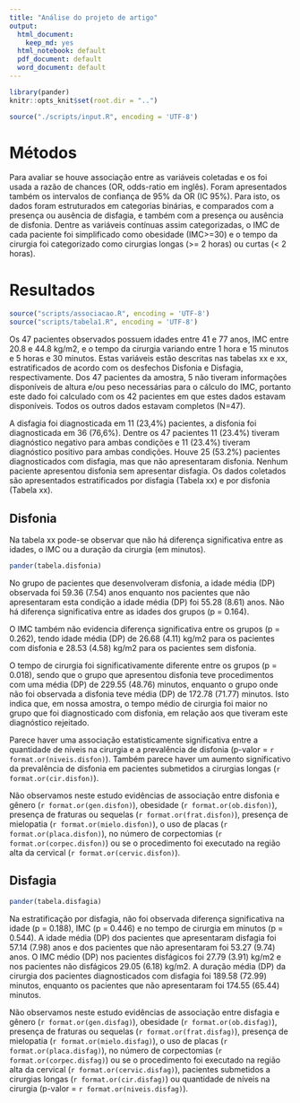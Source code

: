 ```yaml
---
title: "Análise do projeto de artigo"
output:
  html_document:
    keep_md: yes
  html_notebook: default
  pdf_document: default
  word_document: default
---
```


```r
library(pander)
knitr::opts_knit$set(root.dir = "..")
```

```r
source("./scripts/input.R", encoding = 'UTF-8')

```

# Métodos

Para avaliar se houve associação entre as variáveis coletadas e os foi usada a razão de chances (OR, odds-ratio em inglês).
Foram apresentados também os intervalos de confiança de 95% da OR (IC 95%).
Para isto, os dados foram estruturados em categorias binárias, e comparados com a presença ou ausência de disfagia, e também com a presença ou ausência de disfonia.
Dentre as variáveis contínuas assim categorizadas, o IMC de cada paciente foi simplificado como obesidade (IMC>=30) e o tempo da cirurgia foi categorizado como cirurgias longas (>= 2 horas) ou curtas (< 2 horas).

# Resultados

```r
source("scripts/associacao.R", encoding = 'UTF-8')
source("scripts/tabela1.R", encoding = 'UTF-8')
```

Os 47 pacientes observados possuem idades entre 41 e 77 anos, IMC entre 20.8 e 44.8 kg/m2, e o tempo da cirurgia variando entre 1 hora e 15 minutos e 5 horas e 30 minutos.
Estas variáveis estão descritas nas tabelas xx e xx, estratificados de acordo com os desfechos Disfonia e Disfagia, respectivamente.
Dos 47 pacientes da amostra, 5 não tiveram informações disponíveis de altura e/ou peso necessárias para o cálculo do IMC, portanto este dado foi calculado com os 42 pacientes em que estes dados estavam disponíveis.
Todos os outros dados estavam completos (N=47).

A disfagia foi diagnosticada em 11 (23,4%) pacientes, a disfonia foi diagnosticada em 36 (76,6%).
Dentre os 47 pacientes 11 (23.4%) tiveram diagnóstico negativo para ambas condições e 11 (23.4%) tiveram diagnóstico positivo para ambas condições. 
Houve 25 (53.2%) pacientes diagnosticados com disfagia, mas que não apresentaram disfonia.
Nenhum paciente apresentou disfonia sem apresentar disfagia.
Os dados coletados são apresentados estratificados por disfagia (Tabela xx) e por disfonia (Tabela xx).

## Disfonia

Na tabela xx pode-se observar que não há diferença significativa entre as idades, o IMC ou a duração da cirurgia (em minutos).

```r
pander(tabela.disfonia)
```

No grupo de pacientes que desenvolveram disfonia, a idade média (DP) observada foi 59.36 (7.54) anos enquanto nos pacientes que não apresentaram esta condição a idade média (DP) foi 55.28 (8.61) anos.
Não há diferença significativa entre as idades dos grupos (p = 0.164).

O IMC também não evidencia diferença significativa entre os grupos (p = 0.262), tendo idade média (DP) de 26.68 (4.11) kg/m2 para os pacientes com disfonia e 28.53 (4.58) kg/m2 para os pacientes sem disfonia.

O tempo de cirurgia foi significativamente diferente entre os grupos (p = 0.018), sendo que o grupo que apresentou disfonia teve procedimentos com uma média (DP) de 229.55 (48.76) minutos, enquanto o grupo onde não foi observada a disfonia teve média (DP) de 172.78 (71.77) minutos.
Isto indica que, em nossa amostra, o tempo médio de cirurgia foi maior no grupo que foi diagnosticado com disfonia, em relação aos que tiveram este diagnóstico rejeitado.

Parece haver uma associação estatisticamente significativa entre a quantidade de níveis na cirurgia e a prevalência de disfonia (p-valor = `r format.or(niveis.disfon)`).
Também parece haver um aumento significativo da prevalência de disfonia em pacientes submetidos a cirurgias longas (`r format.or(cir.disfon)`).

Não observamos neste estudo evidências de associação entre disfonia e
gênero (`r format.or(gen.disfon) `),
obesidade (`r format.or(ob.disfon)`),
presença de fraturas ou sequelas (`r format.or(frat.disfon)`),
presença de mielopatia (`r format.or(mielo.disfon)`),
o uso de placas (`r format.or(placa.disfon)`),
no número de corpectomias (`r format.or(corpec.disfon)`)
ou
se o procedimento foi executado na região alta da cervical (`r format.or(cervic.disfon)`).

## Disfagia

```r
pander(tabela.disfagia)
```

Na estratificação por disfagia, não foi observada diferença significativa na idade (p = 0.188), IMC (p = 0.446) e no tempo de cirurgia em minutos (p = 0.544).
A idade média (DP) dos pacientes que apresentaram disfagia foi 57.14 (7.98) anos e dos pacientes que não apresentaram foi 53.27 (9.74) anos.
O IMC médio (DP) nos pacientes disfágicos foi 27.79 (3.91) kg/m2 e nos pacientes não disfágicos 29.05 (6.18) kg/m2.
A duração média (DP) da cirurgia dos pacientes diagnosticados com disfagia foi 189.58 (72.99) minutos, enquanto os pacientes que não apresentaram foi 174.55 (65.44) minutos.

Não observamos neste estudo evidências de associação entre disfagia e
gênero (`r format.or(gen.disfag) `),
obesidade (`r format.or(ob.disfag)`),
presença de fraturas ou sequelas (`r format.or(frat.disfag)`),
presença de mielopatia (`r format.or(mielo.disfag)`),
o uso de placas (`r format.or(placa.disfag)`),
no número de corpectomias (`r format.or(corpec.disfag)`)
ou
se o procedimento foi executado na região alta da cervical (`r format.or(cervic.disfag)`),
pacientes submetidos a cirurgias longas (`r format.or(cir.disfag)`) ou
quantidade de níveis na cirurgia (p-valor = `r format.or(niveis.disfag)`).
